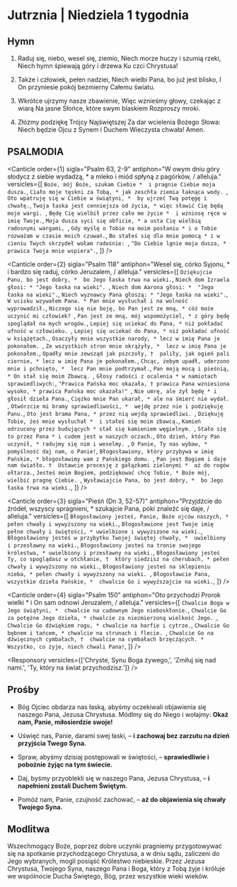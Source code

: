 # Jutrznia | Niedziela 1 tygodnia

<OpeningVersicle />

## Hymn

1. Raduj się, niebo, wesel się, ziemio,
   Niech morze huczy i szumią rzeki,
   Niech hymn śpiewają góry i drzewa
   Ku czci Chrystusa!

2. Także i człowiek, pełen nadziei,
   Niech wielbi Pana, bo już jest blisko,
   I On przyniesie pokój bezmierny
   Całemu światu.

3. Wkrótce ujrzymy nasze zbawienie,
   Więc wznieśmy głowy, czekając z wiarą
   Na jasne Słońce, które swym blaskiem
   Rozproszy mroki.

4. Złóżmy podziękę Trójcy Najświętszej
   Za dar wcielenia Bożego Słowa:
   Niech będzie Ojcu z Synem i Duchem
   Wieczysta chwała! Amen.

## PSALMODIA


<Canticle
  order={1}
  sigla="Psalm 63, 2-9"
  antiphon="W owym dniu góry słodycz z siebie wydadzą, * a mleko i miód spłyną z pagórków, / alleluja."
  versicles={[
    `Boże, mój Boże, szukam Ciebie * 
i pragnie Ciebie moja dusza.`,
    `Ciało moje tęskni za Tobą, *
jak zeschła ziemia łaknąca wody. `,
    `Oto wpatruję się w Ciebie w świątyni, * 
by ujrzeć Twą potęgę i chwałę.`,
    `Twoja łaska jest cenniejsza od życia, *
więc sławić Cię będą moje wargi. `,
    `Będę Cię wielbił przez całe me życie * 
i wzniosę ręce w imię Twoje.`,
    `Moja dusza syci się obficie, *
a usta Cię wielbią radosnymi wargami, `,
    `Gdy myślę o Tobie na moim posłaniu *
i o Tobie rozważam w czasie moich czuwań.`,
    `Bo stałeś się dla mnie pomocą *
i w cieniu Twych skrzydeł wołam radośnie: `,
    `"Do Ciebie lgnie moja dusza, *
prawica Twoja mnie wspiera".`,
  ]}
/>

<Canticle
  order={2}
  sigla="Psalm 118"
  antiphon="Wesel się, córko Syjonu, * i bardzo się raduj, córko Jeruzalem, / alleluja."
  versicles={[
    `Dziękujcie Panu, bo jest dobry, * 
bo Jego łaska trwa na wieki.`,
    `Niech dom Izraela głosi: *
"Jego łaska na wieki". `,
    `Niech dom Aarona głosi: * 
"Jego łaska na wieki".`,
    `Niech wyznawcy Pana głoszą: *
"Jego łaska na wieki".`,
    `W ucisku wzywałem Pana. *
Pan mnie wysłuchał i na wolność wyprowadził.`,
    `Niczego się nie boję, bo Pan jest ze mną, *
cóż może uczynić mi człowiek? `,
    `Pan jest ze mną, mój wspomożyciel, *
z góry będę spoglądał na mych wrogów.`,
    `Lepiej się uciekać do Pana, *
niż pokładać ufność w człowieku. `,
    `Lepiej się uciekać do Pana, *
niż pokładać ufność w książętach.`,
    `Osaczyły mnie wszystkie narody, *
lecz w imię Pana je pokonałem. `,
    `Ze wszystkich stron mnie okrążyły, * 
lecz w imię Pana je pokonałem.`,
    `Opadły mnie zewsząd jak pszczoły, † 
paliły, jak ogień pali ciernie, *
lecz w imię Pana je pokonałem.`,
    `Chcąc, żebym upadł, uderzono mnie i pchnięto, * 
lecz Pan mnie podtrzymał.`,
    `Pan moją mocą i pieśnią, *
On stał się moim Zbawcą. `,
    `Głosy radości z ocalenia *
w namiotach sprawiedliwych:`,
    `"Prawica Pańska moc okazała, †
prawica Pana wzniesiona wysoko, *
prawica Pańska moc okazała!" `,
    `Nie umrę, ale żył będę *
i głosił dzieła Pana.`,
    `Ciężko mnie Pan ukarał, *
ale na śmierć nie wydał. `,
    `Otwórzcie mi bramy sprawiedliwości, * 
wejdę przez nie i podziękuję Panu.`,
    `Oto jest brama Pana, *
przez nią wejdą sprawiedliwi. `,
    `Dziękuję Tobie, żeś mnie wysłuchał * 
i stałeś się moim zbawcą.`,
    `Kamień odrzucony przez budujących *
stał się kamieniem węgielnym. `,
    `Stało się to przez Pana *
i cudem jest w naszych oczach.`,
    `Oto dzień, który Pan uczynił, *
radujmy się nim i weselmy. `,
    `O Panie, Ty nas wybaw, * 
pomyślność daj nam, o Panie!`,
    `Błogosławiony, który przybywa w imię Pańskie, *
błogosławimy wam z Pańskiego domu. `,
    `Pan jest Bogiem i daje nam światło. † 
Ustawcie procesję z gałązkami zielonymi * 
aż do rogów ołtarza.`,
    `Jesteś moim Bogiem, podziękować chcę Tobie, *
Boże mój, wielbić pragnę Ciebie. `,
    `Wysławiajcie Pana, bo jest dobry, * 
bo Jego łaska trwa na wieki.`,
  ]}
/>

<Canticle
  order={3}
  sigla="Pieśń (Dn 3, 52-57)"
  antiphon="Przyjdźcie do źródeł, wszyscy spragnieni, * szukajcie Pana, póki znaleźć się daje, / alleluja."
  versicles={[
    `Błogosławiony jesteś, Panie, Boże ojców naszych, * 
pełen chwały i wywyższony na wieki.`,
    `Błogosławione jest Twoje imię pełne chwały i świętości, *
uwielbione i wywyższone na wieki.`,
    `Błogosławiony jesteś w przybytku Twojej świętej chwały, * 
uwielbiony i przesławny na wieki.`,
    `Błogosławiony jesteś na tronie swojego królestwa, *
uwielbiony i przesławny na wieki.`,
    `Błogosławiony jesteś Ty, co spoglądasz w otchłanie, † 
który siedzisz na cherubach, *
pełen chwały i wywyższony na wieki.`,
    `Błogosławiony jesteś na sklepieniu nieba, *
pełen chwały i wywyższony na wieki. `,
    `Błogosławcie Pana, wszystkie dzieła Pańskie, * 
chwalcie Go i wywyższajcie na wieki.`,
  ]}
/>

<Canticle
  order={4}
  sigla="Psalm 150"
  antiphon="Oto przychodzi Prorok wielki * i On sam odnowi Jeruzalem, / alleluja."
  versicles={[
    `Chwalcie Boga w Jego świątyni, * 
chwalcie na cudownym Jego nieboskłonie.`,
    `Chwalcie Go za potężne Jego dzieła, *
chwalcie za niezmierzoną wielkość Jego. `,
    `Chwalcie Go dźwiękiem rogu, *
chwalcie na harfie i cytrze.`,
    `Chwalcie Go bębnem i tańcem, *
chwalcie na strunach i flecie. `,
    `Chwalcie Go na dźwięcznych cymbałach, † 
chwalcie na cymbałach brzęczących. * 
Wszystko, co żyje, niech chwali Pana!`,
  ]}
/>

<Passage sigla="Rz 13, 11-12" passage="Pora już, abyście się ze snu obudzili. Bo teraz zbawienie jest bliżej nas, niż kiedy przyjęliśmy wiarę. Noc się przesiliła, dzień blisko! Odepchnijmy zatem czyny należące do nocy i odziejmy się orężem światła." />

<Responsory versicles={['Chryste, Synu Boga żywego,', 'Zmiłuj się nad nami.', 'Ty, który na świat przychodzisz.']} />

<Benedictus antiphon="Pan mówi: * Czyńcie pokutę, zbliżyło się bowiem królestwo niebieskie, / alleluja." />

## Prośby

- Bóg Ojciec obdarza nas łaską, abyśmy oczekiwali objawienia się naszego Pana, Jezusa Chrystusa. Módlmy się do Niego i wołajmy: **Okaż nam, Panie, miłosierdzie swoje!**

- Uświęć nas, Panie, darami swej łaski, – **i zachowaj bez zarzutu na dzień przyjścia Twego Syna.**

- Spraw, abyśmy dzisiaj postępowali w świętości, – **sprawiedliwie i pobożnie żyjąc na tym świecie.**

- Daj, byśmy przyoblekli się w naszego Pana, Jezusa Chrystusa, – **i napełnieni zostali Duchem Świętym.**

- Pomóż nam, Panie, czujność zachować, – **aż do objawienia się chwały Twojego Syna.**

<CustomIntercessions type="lauds" />

<KyrieEleison />

<LordsPrayer />

## Modlitwa

Wszechmogący Boże, poprzez dobre uczynki pragniemy przygotowywać się na spotkanie przychodzącego Chrystusa, a w dniu sądu, zaliczeni do Jego wybranych, mogli posiąść Królestwo niebieskie. Przez Jezusa Chrystusa, Twojego Syna, naszego Pana i Boga, który z Tobą żyje i króluje we wspólnocie Ducha Świętego, Bóg, przez wszystkie wieki wieków.

<Amen />

<BlessingAndConcludingVersicle  />
